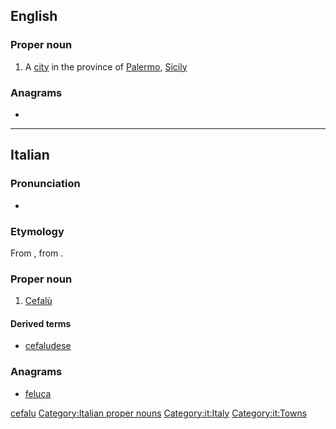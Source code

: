 ==English==

===Proper noun===
{{wikipedia}}
{{en-proper noun}}

# A [[city]] in the province of [[Palermo]], [[Sicily]]

===Anagrams===
* {{anagrams|en|fecula}}

[[Category:English terms spelled with Ù|cefalu]]

----

==Italian==

===Pronunciation===
* {{rhymes|u|lang=it}}

===Etymology===
From {{etyl|la|it}} {{m|la|Cephaloedium}}, from {{etyl|grc|it}} {{m|grc|Κεφαλοίδιον}}.

===Proper noun===
{{wikipedia|lang=it}}
{{head|it|proper nouns}}

# [[#English|Cefalù]]

====Derived terms====
* [[cefaludese]]

===Anagrams===
* [[feluca#Italian|feluca]]

[[Category:Italian proper nouns]]
[[Category:it:Italy]]
[[Category:it:Towns]]
